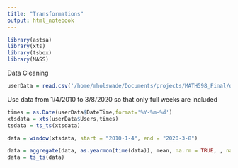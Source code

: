 ```yaml
---
title: "Transformations"
output: html_notebook
---
```



```r
library(astsa)
library(xts)
library(tsbox)
library(MASS)
```



Data Cleaning
```r
userData = read.csv('/home/mholswade/Documents/projects/MATH598_Final/data/steamUsers.csv')
```

Use data from 1/4/2010 to 3/8/2020 so that only full weeks are included

```r
times = as.Date(userData$DateTime,format='%Y-%m-%d')
xtsdata = xts(userData$Users,times)
tsdata = ts_ts(xtsdata)
```

```r
data = window(xtsdata, start = "2010-1-4", end = "2020-3-8")

```


```r
data = aggregate(data, as.yearmon(time(data)), mean, na.rm = TRUE, , na.action=NULL)
data = ts_ts(data)
```